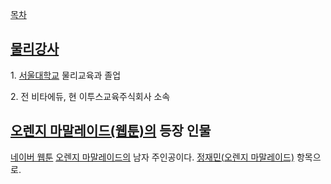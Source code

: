 [[목차]]
== [[물리]]강사 ==

1. [[서울대학교]] 물리교육과 졸업

2. 전 비타에듀, 현 이투스교육주식회사 소속 


== [[오렌지 마말레이드(웹툰)]]의 등장 인물 ==
[[네이버 웹툰]] [[오렌지 마말레이드(웹툰)|오렌지 마말레이드]]의 남자 주인공이다. [[정재민(오렌지 마말레이드)]] 항목으로.
